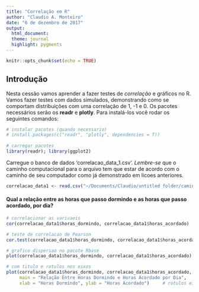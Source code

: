 ```yaml
---
title: "Correlação em R"
author: "Claudio A. Monteiro"
date: "6 de dezembro de 2017"
output: 
  html_document:
  theme: journal
  highlight: pygments
---
```


```r
knitr::opts_chunk$set(echo = TRUE)
```

## Introdução
Nesta cessão vamos aprender a fazer testes de *correlação* e gráficos no R. Vamos fazer testes com dados simulados, demonstrando como se comportam distribuições com uma correlação de 1, -1 e 0. Os pacotes necessários serão os **readr** e **plotly**. Para instalá-los você rodar os seguintes comandos:


```r
# instalar pacotes (quando necessario)
# install.packages(c("readr", "plotly", dependencies = T))
                 
# carregar pacotes
library(readr); library(ggplot2)
```

Carregue o banco de dados ‘correlacao_data_1.csv’. *Lembre-se* que o caminho computacional para o arquivo tem que estar de acordo com o caminho de seu computador como já demonstrado em licoes anteriores.

```r
correlacao_data1 <- read.csv("~/Documents/Claudio/untitled folder/caminho-analisequanti/Bases de Dados/correlacao_data1.csv")

```

#### Qual a relação entre as horas que passo dormindo e as horas que passo acordado, por dia?


```r
# correlacionar as varivaeis
cor(correlacao_data1$horas_dormindo, correlacao_data1$horas_acordado)

# teste de correlacao de Pearson
cor.test(correlacao_data1$horas_dormindo, correlacao_data1$horas_acordado)

# grafico dispersao no pacote Rbase
plot(correlacao_data1$horas_dormindo, correlacao_data1$horas_acordado)  

# com titulo e rotulos nos eixos
plot(correlacao_data1$horas_dormindo, correlacao_data1$horas_acordado,
     main = "Relação Entre Horas Dormindo e Horas Acordado por Dia",     # titulo do grafico
     xlab = "Horas Dormindo", ylab = "Horas Acordado")     # rotulos eixos x e y

```












